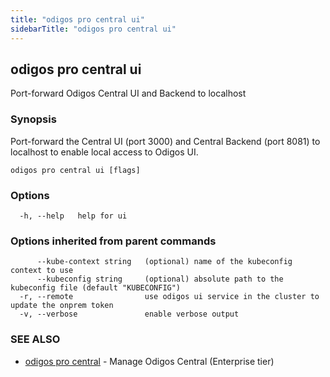 ```yaml
---
title: "odigos pro central ui"
sidebarTitle: "odigos pro central ui"
---
```

## odigos pro central ui

Port-forward Odigos Central UI and Backend to localhost

### Synopsis

Port-forward the Central UI (port 3000) and Central Backend (port 8081) to localhost to enable local access to Odigos UI.

```
odigos pro central ui [flags]
```

### Options

```
  -h, --help   help for ui
```

### Options inherited from parent commands

```
      --kube-context string   (optional) name of the kubeconfig context to use
      --kubeconfig string     (optional) absolute path to the kubeconfig file (default "KUBECONFIG")
  -r, --remote                use odigos ui service in the cluster to update the onprem token
  -v, --verbose               enable verbose output
```

### SEE ALSO

* [odigos pro central](/cli/odigos_pro_central)	 - Manage Odigos Central (Enterprise tier)
